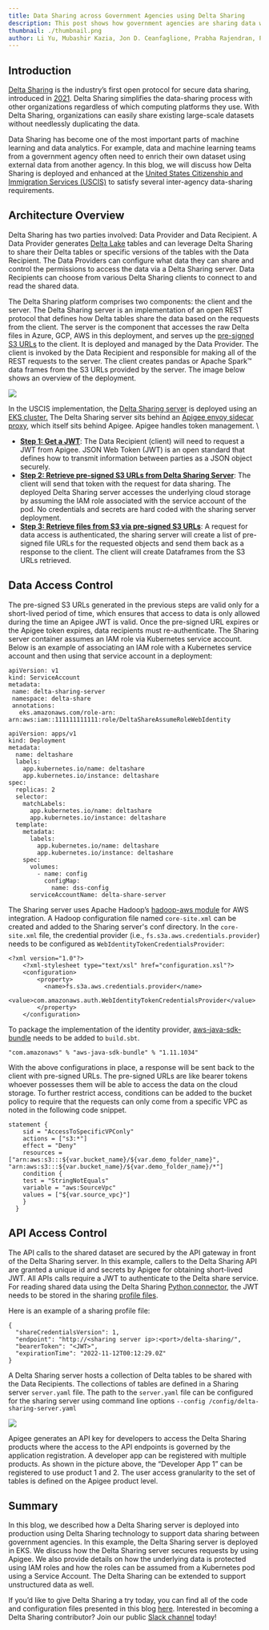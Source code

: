 ```yaml
---
title: Data Sharing across Government Agencies using Delta Sharing
description: This post shows how government agencies are sharing data with Delta Sharing.
thumbnail: ./thumbnail.png
author: Li Yu, Mubashir Kazia, Jon D. Ceanfaglione, Prabha Rajendran, Purushotam Shrestha, Shawn A. Benjamin
---
```


## Introduction

[Delta Sharing](https://delta.io/sharing/) is the industry’s first open protocol for secure data sharing, introduced in [2021](https://databricks.com/blog/2021/05/26/introducing-delta-sharing-an-open-protocol-for-secure-data-sharing.html). Delta Sharing simplifies the data-sharing process with other organizations regardless of which computing platforms they use. With Delta Sharing, organizations can easily share existing large-scale datasets without needlessly duplicating the data.

Data Sharing has become one of the most important parts of machine learning and data analytics. For example, data and machine learning teams from a government agency often need to enrich their own dataset using external data from another agency. In this blog, we will discuss how Delta Sharing is deployed and enhanced at the [United States Citizenship and Immigration Services (USCIS)](https://www.uscis.gov/) to satisfy several inter-agency data-sharing requirements.

## Architecture Overview

Delta Sharing has two parties involved: Data Provider and Data Recipient. A Data Provider generates [Delta Lake](https://delta.io) tables and can leverage Delta Sharing to share their Delta tables or specific versions of the tables with the Data Recipient. The Data Providers can configure what data they can share and control the permissions to access the data via a Delta Sharing server. Data Recipients can choose from various Delta Sharing clients to connect to and read the shared data.

The Delta Sharing platform comprises two components: the client and the server. The Delta Sharing server is an implementation of an open REST protocol that defines how Delta tables share the data based on the requests from the client. The server is the component that accesses the raw Delta files in Azure, GCP, AWS in this deployment, and serves up the [pre-signed S3 URLs](https://docs.aws.amazon.com/AmazonS3/latest/userguide/ShareObjectPreSignedURL.html) to the client. It is deployed and managed by the Data Provider. The client is invoked by the Data Recipient and responsible for making all of the REST requests to the server. The client creates pandas or Apache Spark™ data frames from the S3 URLs provided by the server. The image below shows an overview of the deployment.

![](image1.png)

In the USCIS implementation, the [Delta Sharing server](https://github.com/delta-io/delta-sharing) is deployed using an [EKS cluster.](https://aws.amazon.com/eks/) The Delta Sharing server sits behind an [Apigee envoy sidecar proxy](https://cloud.google.com/apigee/docs/api-platform/envoy-adapter/v1.0.x/concepts), which itself sits behind Apigee. Apigee handles token management. \

- **<span style="text-decoration:underline;">Step 1: Get a JWT</span>**: The Data Recipient (client) will need to request a JWT from Apigee. JSON Web Token (JWT) is an open standard that defines how to transmit information between parties as a JSON object securely.
- **<span style="text-decoration:underline;">Step 2: Retrieve pre-signed S3 URLs from Delta Sharing Server</span>**: The client will send that token with the request for data sharing. The deployed Delta Sharing server accesses the underlying cloud storage by assuming the IAM role associated with the service account of the pod. No credentials and secrets are hard coded with the sharing server deployment.
- **<span style="text-decoration:underline;">Step 3: Retrieve files from S3 via pre-signed S3 URLs</span>**: A request for data access is authenticated, the sharing server will create a list of pre-signed file URLs for the requested objects and send them back as a response to the client. The client will create Dataframes from the S3 URLs retrieved.

## Data Access Control

The pre-signed S3 URLs generated in the previous steps are valid only for a short-lived period of time, which ensures that access to data is only allowed during the time an Apigee JWT is valid. Once the pre-signed URL expires or the Apigee token expires, data recipients must re-authenticate. The Sharing server container assumes an IAM role via Kubernetes service account. Below is an example of associating an IAM role with a Kubernetes service account and then using that service account in a deployment:

```
apiVersion: v1
kind: ServiceAccount
metadata:
 name: delta-sharing-server
 namespace: delta-share
 annotations:
   eks.amazonaws.com/role-arn: arn:aws:iam::111111111111:role/DeltaShareAssumeRoleWebIdentity
```

```
apiVersion: apps/v1
kind: Deployment
metadata:
  name: deltashare
  labels:
    app.kubernetes.io/name: deltashare
    app.kubernetes.io/instance: deltashare
spec:
  replicas: 2
  selector:
    matchLabels:
      app.kubernetes.io/name: deltashare
      app.kubernetes.io/instance: deltashare
  template:
    metadata:
      labels:
        app.kubernetes.io/name: deltashare
        app.kubernetes.io/instance: deltashare
    spec:
      volumes:
        - name: config
          configMap:
            name: dss-config
      serviceAccountName: delta-share-server
```

The Sharing server uses Apache Hadoop’s [hadoop-aws module](https://hadoop.apache.org/docs/stable/hadoop-aws/tools/hadoop-aws/index.html) for AWS integration. A Hadoop configuration file named `core-site.xml` can be created and added to the Sharing server's conf directory. In the `core-site.xml` file, the credential provider (i.e., `fs.s3a.aws.credentials.provider`) needs to be configured as `WebIdentityTokenCredentialsProvider`:

```
<?xml version="1.0"?>
    <?xml-stylesheet type="text/xsl" href="configuration.xsl"?>
    <configuration>
        <property>
          <name>fs.s3a.aws.credentials.provider</name>
          <value>com.amazonaws.auth.WebIdentityTokenCredentialsProvider</value>
        </property>
    </configuration>
```

To package the implementation of the identity provider, [aws-java-sdk-bundle](https://mvnrepository.com/artifact/com.amazonaws/aws-java-sdk-bundle) needs to be added to `build.sbt`.

```
"com.amazonaws" % "aws-java-sdk-bundle" % "1.11.1034"
```

With the above configurations in place, a response will be sent back to the client with pre-signed URLs. The pre-signed URLs are like bearer tokens whoever possesses them will be able to access the data on the cloud storage. To further restrict access, conditions can be added to the bucket policy to require that the requests can only come from a specific VPC as noted in the following code snippet.

```
statement {
	sid = "AccessToSpecificVPConly"
	actions = ["s3:*"]
	effect = "Deny"
	resources = ["arn:aws:s3:::${var.bucket_name}/${var.demo_folder_name}", "arn:aws:s3:::${var.bucket_name}/${var.demo_folder_name}/*"]
	condition {
  	test = "StringNotEquals"
  	variable = "aws:SourceVpc"
  	values = ["${var.source_vpc}"]
    }
  }
```

## API Access Control

The API calls to the shared dataset are secured by the API gateway in front of the Delta Sharing server. In this example, callers to the Delta Sharing API are granted a unique id and secrets by Apigee for obtaining short-lived JWT. All APIs calls require a JWT to authenticate to the Delta share service. For reading shared data using the Delta Sharing [Python connector](https://github.com/delta-io/delta-sharing#python-connector), the JWT needs to be stored in the sharing [profile files](https://github.com/delta-io/delta-sharing/blob/main/PROTOCOL.md#profile-file-format).

Here is an example of a sharing profile file:

```
{
  "shareCredentialsVersion": 1,
  "endpoint": "http://<sharing server ip>:<port>/delta-sharing/",
  "bearerToken": "<JWT>",
  "expirationTime": "2022-11-12T00:12:29.0Z"
}
```

A Delta Sharing server hosts a collection of Delta tables to be shared with the Data Recipients. The collections of tables are defined in a Sharing server `server.yaml` file. The path to the `server.yaml` file can be configured for the sharing server using command line options `--config /config/delta-sharing-server.yaml`

![](image2.png)

Apigee generates an API key for developers to access the Delta Sharing products where the access to the API endpoints is governed by the application registration. A developer app can be registered with multiple products. As shown in the picture above, the “Developer App 1” can be registered to use product 1 and 2. The user access granularity to the set of tables is defined on the Apigee product level.

## Summary

In this blog, we described how a Delta Sharing server is deployed into production using Delta Sharing technology to support data sharing between government agencies. In this example, the Delta Sharing server is deployed in EKS. We discuss how the Delta Sharing server secures requests by using Apigee. We also provide details on how the underlying data is protected using IAM roles and how the roles can be assumed from a Kubernetes pod using a Service Account. The Delta Sharing can be extended to support unstructured data as well.

If you’d like to give Delta Sharing a try today, you can find all of the code and configuration files presented in this blog [here](https://github.com/lyliyu/delta-sharing). Interested in becoming a Delta Sharing contributor? Join our public [Slack channel](https://go.delta.io/slack) today!
